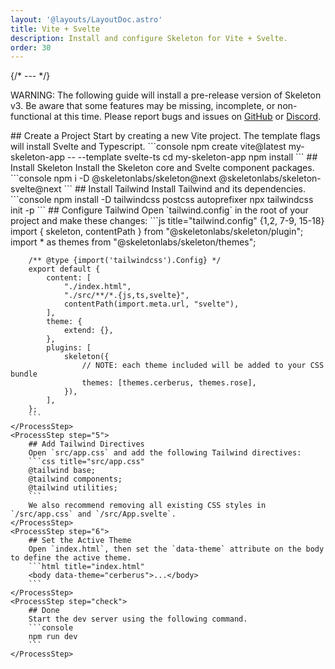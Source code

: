 ```yaml
---
layout: '@layouts/LayoutDoc.astro'
title: Vite + Svelte
description: Install and configure Skeleton for Vite + Svelte.
order: 30
---
```




{/* --- */}

<div class="card preset-outlined-error-500 preset-tonal-error p-8 space-y-8">
	<p>WARNING: The following guide will install a pre-release version of Skeleton v3. Be aware that some features may be missing, incomplete, or non-functional at this time. Please report bugs and issues on <a class='underline' href='https://github.com/skeletonlabs/skeleton/issues/new/choose' target='_blank' rel='external'>GitHub</a> or <a class='underline' href='https://discord.gg/EXqV7W8MtY' target='_blank' rel='external'>Discord</a>.</p>
</div>

<Process>
    <ProcessStep step="1">
        ## Create a Project
        Start by creating a new Vite project. The template flags will install Svelte and Typescript.
        ```console
        npm create vite@latest my-skeleton-app -- --template svelte-ts
		cd my-skeleton-app
		npm install
        ```
    </ProcessStep>
    <ProcessStep step="2">
       ## Install Skeleton
        Install the Skeleton core and Svelte component packages.
        ```console
        npm i -D @skeletonlabs/skeleton@next @skeletonlabs/skeleton-svelte@next
        ```
    </ProcessStep>
    <ProcessStep step="3">
         ## Install Tailwind
        Install Tailwind and its dependencies.
        ```console
        npm install -D tailwindcss postcss autoprefixer
        npx tailwindcss init -p
        ```
    </ProcessStep>
    <ProcessStep step="4">
        ## Configure Tailwind
        Open `tailwind.config` in the root of your project and make these changes:
        ```js title="tailwind.config" {1,2, 7-9, 15-18}
        import { skeleton, contentPath } from "@skeletonlabs/skeleton/plugin";
		import * as themes from "@skeletonlabs/skeleton/themes";

		/** @type {import('tailwindcss').Config} */
		export default {
			content: [
				"./index.html",
				"./src/**/*.{js,ts,svelte}",
				contentPath(import.meta.url, "svelte"),
			],
			theme: {
				extend: {},
			},
			plugins: [
				skeleton({
					// NOTE: each theme included will be added to your CSS bundle
					themes: [themes.cerberus, themes.rose],
				}),
			],
		};
        ```
    </ProcessStep>
    <ProcessStep step="5">
        ## Add Tailwind Directives
        Open `src/app.css` and add the following Tailwind directives:
        ```css title="src/app.css"
        @tailwind base;
        @tailwind components;
        @tailwind utilities;
        ```
		We also recommend removing all existing CSS styles in `/src/app.css` and `/src/App.svelte`.
    </ProcessStep>
    <ProcessStep step="6">
        ## Set the Active Theme
        Open `index.html`, then set the `data-theme` attribute on the body to define the active theme.
        ```html title="index.html"
        <body data-theme="cerberus">...</body>
        ```
    </ProcessStep>
    <ProcessStep step="check">
        ## Done
        Start the dev server using the following command.
		```console
		npm run dev
        ```
    </ProcessStep>
</Process>
